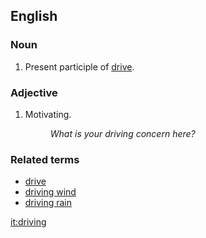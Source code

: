 == English ==

=== Noun ===

# Present participle of [[drive]].

=== Adjective ===

# Motivating.
#: ''What is your driving concern here?''

=== Related terms ===

*[[drive]]
*[[driving wind]]
*[[driving rain]]

[[it:driving]]